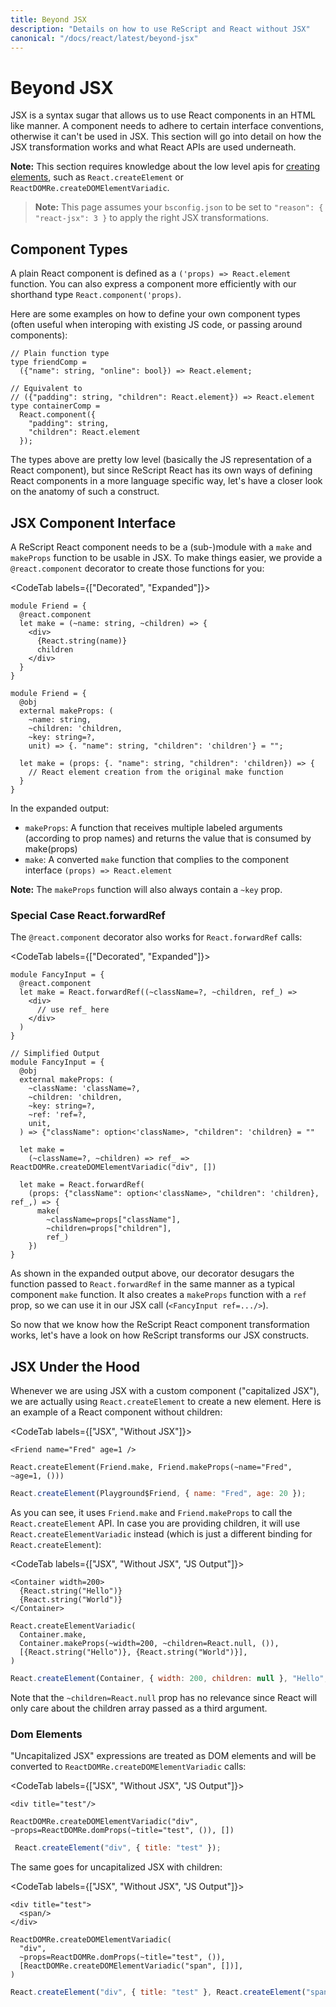 ```yaml
---
title: Beyond JSX
description: "Details on how to use ReScript and React without JSX"
canonical: "/docs/react/latest/beyond-jsx"
---
```


# Beyond JSX

<Intro>

JSX is a syntax sugar that allows us to use React components in an HTML like manner. A component needs to adhere to certain interface conventions, otherwise it can't be used in JSX. This section will go into detail on how the JSX transformation works and what React APIs are used underneath.

</Intro>

**Note:** This section requires knowledge about the low level apis for [creating elements](./elements-and-jsx#creating-elements-from-component-functions), such as `React.createElement` or `ReactDOMRe.createDOMElementVariadic`.

> **Note:** This page assumes your `bsconfig.json` to be set to `"reason": { "react-jsx": 3 }` to apply the right JSX transformations. 

## Component Types

A plain React component is defined as a `('props) => React.element` function. You can also express a component more efficiently with our shorthand type `React.component('props)`. 

Here are some examples on how to define your own component types (often useful when interoping with existing JS code, or passing around components):

```res
// Plain function type
type friendComp =
  ({"name": string, "online": bool}) => React.element;

// Equivalent to
// ({"padding": string, "children": React.element}) => React.element
type containerComp =
  React.component({
    "padding": string,
    "children": React.element
  });
```
The types above are pretty low level (basically the JS representation of a React component), but since ReScript React has its own ways of defining React components in a more language specific way, let's have a closer look on the anatomy of such a construct.

## JSX Component Interface

A ReScript React component needs to be a (sub-)module with a `make` and `makeProps` function to be usable in JSX. To make things easier, we provide a `@react.component` decorator to create those functions for you:

<CodeTab labels={["Decorated", "Expanded"]}>

```res
module Friend = {
  @react.component
  let make = (~name: string, ~children) => {
    <div>
      {React.string(name)}
      children
    </div>
  }
}
```
```res
module Friend = {
  @obj
  external makeProps: (
    ~name: string,
    ~children: 'children,
    ~key: string=?,
    unit) => {. "name": string, "children": 'children'} = "";

  let make = (props: {. "name": string, "children": 'children}) => {
    // React element creation from the original make function
  }
}
```

</CodeTab>

In the expanded output:

- `makeProps`: A function that receives multiple labeled arguments (according to prop names) and returns the value that is consumed by make(props)
- `make`: A converted `make` function that complies to the component interface `(props) => React.element`

**Note:** The `makeProps` function will also always contain a `~key` prop.

### Special Case React.forwardRef

The `@react.component` decorator also works for `React.forwardRef` calls:


<CodeTab labels={["Decorated", "Expanded"]}>

```res
module FancyInput = {
  @react.component
  let make = React.forwardRef((~className=?, ~children, ref_) =>
    <div>
      // use ref_ here
    </div>
  )
}
```

```res
// Simplified Output
module FancyInput = {
  @obj
  external makeProps: (
    ~className: 'className=?,
    ~children: 'children,
    ~key: string=?,
    ~ref: 'ref=?,
    unit,
  ) => {"className": option<'className>, "children": 'children} = ""

  let make =
    (~className=?, ~children) => ref_ => ReactDOMRe.createDOMElementVariadic("div", [])

  let make = React.forwardRef(
    (props: {"className": option<'className>, "children": 'children}, ref_,) => {
      make(
        ~className=props["className"],
        ~children=props["children"],
        ref_)
    })
}
```

</CodeTab>

As shown in the expanded output above, our decorator desugars the function passed to `React.forwardRef` in the same manner as a typical component `make` function. It also creates a `makeProps` function with a `ref` prop, so we can use it in our JSX call (`<FancyInput ref=.../>`).

So now that we know how the ReScript React component transformation works, let's have a look on how ReScript transforms our JSX constructs.

## JSX Under the Hood

Whenever we are using JSX with a custom component ("capitalized JSX"), we are actually using `React.createElement` to create a new element. Here is an example of a React component without children: 

<CodeTab labels={["JSX", "Without JSX"]}>

```res
<Friend name="Fred" age=1 />
```
```res
React.createElement(Friend.make, Friend.makeProps(~name="Fred", ~age=1, ()))
```
```js
React.createElement(Playground$Friend, { name: "Fred", age: 20 });
```

</CodeTab>

As you can see, it uses `Friend.make` and `Friend.makeProps` to call the `React.createElement` API. In case you are providing children, it will use `React.createElementVariadic` instead (which is just a different binding for `React.createElement`):

<CodeTab labels={["JSX", "Without JSX", "JS Output"]}>

```res
<Container width=200>
  {React.string("Hello")}
  {React.string("World")}
</Container>
```

```res
React.createElementVariadic(
  Container.make,
  Container.makeProps(~width=200, ~children=React.null, ()),
  [{React.string("Hello")}, {React.string("World")}],
)
```

```js
React.createElement(Container, { width: 200, children: null }, "Hello", "World");
```

</CodeTab>

Note that the `~children=React.null` prop has no relevance since React will only care about the children array passed as a third argument.


### Dom Elements

"Uncapitalized JSX" expressions are treated as DOM elements and will be converted to `ReactDOMRe.createDOMElementVariadic` calls: 

<CodeTab labels={["JSX", "Without JSX", "JS Output"]}>

```res
<div title="test"/>
```

```res
ReactDOMRe.createDOMElementVariadic("div", ~props=ReactDOMRe.domProps(~title="test", ()), [])
```

```js
 React.createElement("div", { title: "test" });
```

</CodeTab>

The same goes for uncapitalized JSX with children:

<CodeTab labels={["JSX", "Without JSX", "JS Output"]}>

```res
<div title="test">
  <span/>
</div>
```

```res
ReactDOMRe.createDOMElementVariadic(
  "div",
  ~props=ReactDOMRe.domProps(~title="test", ()),
  [ReactDOMRe.createDOMElementVariadic("span", [])],
)
```

```js
React.createElement("div", { title: "test" }, React.createElement("span", undefined));
```

</CodeTab>
